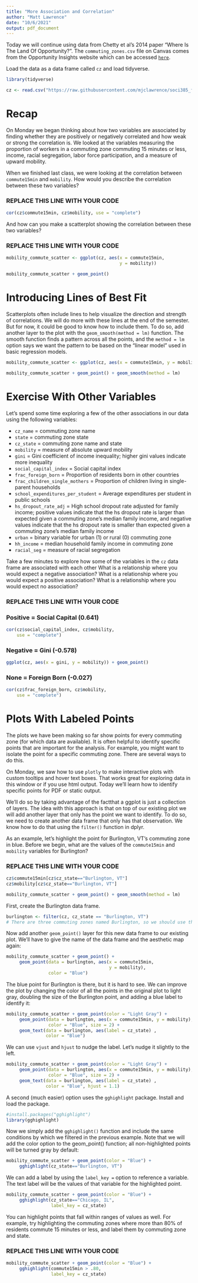 ```yaml
---
title: "More Association and Correlation"
author: "Matt Lawrence"
date: "10/6/2021"
output: pdf_document
---
```


Today we will continue using data from Chetty et al's 2014 paper "Where Is The Land Of Opportunity?". The `commuting_zones.csv` file on Canvas comes from the Opportunity Insights website which can be accessed [`here`](http://www.opportunityinsights.org).

Load the data as a data frame called `cz` and load tidyverse.

```r
library(tidyverse)

cz <- read.csv("https://raw.githubusercontent.com/mjclawrence/soci385_f21/main/data/commuting_zones.csv")
```

# Recap

On Monday we began thinking about how two variables are associated by finding whether they are positively or negatively correlated and how weak or strong the correlation is. We looked at the variables measuring the proportion of workers in a commuting zone commuting 15 minutes or less, income, racial segregation, labor force participation, and a measure of upward mobility.

When we finished last class, we were looking at the correlation between `commute15min` and `mobility`. How would you describe the correlation between these two variables?

### REPLACE THIS LINE WITH YOUR CODE

```r
cor(cz$commute15min, cz$mobility, use = "complete")
```

And how can you make a scatterplot showing the correlation between these two variables?

### REPLACE THIS LINE WITH YOUR CODE

```r
mobility_commute_scatter <- ggplot(cz, aes(x = commute15min,
                                           y = mobility))

mobility_commute_scatter + geom_point()
```

# Introducing Lines of Best Fit

Scatterplots often include lines to help visualize the direction and strength of correlations. We will do more with these lines at the end of the semester. But for now, it could be good to know how to include them. To do so, add another layer to the plot with the `geom_smooth(method = lm)` function. The smooth function finds a pattern across all the points, and the `method = lm` option says we want the pattern to be based on the "linear model" used in basic regression models.

```r
mobility_commute_scatter <- ggplot(cz, aes(x = commute15min, y = mobility))

mobility_commute_scatter + geom_point() + geom_smooth(method = lm)
```


# Exercise With Other Variables

Let's spend some time exploring a few of the other associations in our data using the following variables: 

- `cz_name` = commuting zone name
- `state` = commuting zone state
- `cz_state` = commuting zone name and state
- `mobility` = measure of absolute upward mobility
- `gini` = Gini coefficient of income inequality; higher gini values indicate more inequality
- `social_capital_index` = Social capital index
- `frac_foreign_born` = Proportion of residents born in other countries
- `frac_children_single_mothers` = Proportion of children living in single-parent households
- `school_expenditures_per_student` = Average expenditures per student in public schools
- `hs_dropout_rate_adj` = High school dropout rate adjusted for family income; positive values indicate that the hs dropout rate is larger than expected given a commuting zone's median family income, and negative values indicate that the hs dropout rate is smaller than expected given a commuting zone's median family income
- `urban` = binary variable for urban (1) or rural (0) commuting zone
- `hh_income` = median household family income in commuting zone
- `racial_seg` = measure of racial segregation


Take a few minutes to explore how some of the variables in the `cz` data frame are associated with each other What is a relationship where you would expect a negative association? What is a relationship where you would expect a positive association? What is a relationship where you would expect no association?


### REPLACE THIS LINE WITH YOUR CODE

### Positive = Social Capital (0.641)
```r
cor(cz$social_capital_index, cz$mobility, 
    use = "complete")
```

### Negative = Gini (-0.578)
```r
ggplot(cz, aes(x = gini, y = mobility)) + geom_point() 
```

### None = Foreign Born (-0.027)
```r
cor(cz$frac_foreign_born, cz$mobility, 
    use = "complete")
```



# Plots With Labeled Points

The plots we have been making so far show points for every commuting zone (for which data are available). It is often helpful to identify specific points that are important for the analysis. For example, you might want to isolate the point for a specific commuting zone. There are several ways to do this.

On Monday, we saw how to use `plotly` to make interactive plots with custom tooltips and hover text boxes. That works great for exploring data in this window or if you use html output. Today we'll learn how to identify specific points for PDF or static output.

We'll do so by taking advantage of the factthat a ggplot is just a collection of layers. The idea with this approach is that on top of our existing plot we will add another layer that only has the point we want to identify. To do so, we need to create another data frame that only has that observation. We know how to do that using the `filter()` function in dplyr.

As an example, let's highlight the point for Burlington, VT's commuting zone in blue. Before we begin, what are the values of the `commute15min` and `mobility` variables for Burlington?

### REPLACE THIS LINE WITH YOUR CODE

```r
cz$commute15min[cz$cz_state=="Burlington, VT"]
cz$mobility[cz$cz_state=="Burlington, VT"]
```

```r
mobility_commute_scatter + geom_point() + geom_smooth(method = lm)
```

First, create the Burlington data frame.

```r
burlington <- filter(cz, cz_state == "Burlington, VT")
# There are three commuting zones named Burlington, so we should use the variable that adds the state.
```

Now add another `geom_point()` layer for this new data frame to our existing plot. We'll have to give the name of the data frame and the aesthetic map again:

```r
mobility_commute_scatter + geom_point() +
     geom_point(data = burlington, aes(x = commute15min, 
                                       y = mobility), 
                color = "Blue")
```

The blue point for Burlington is there, but it is hard to see. We can improve the plot by changing the color of all the points in the original plot to light gray, doubling the size of the Burlington point, and adding a blue label to identify it:

```r
mobility_commute_scatter + geom_point(color = "Light Gray") +
     geom_point(data = burlington, aes(x = commute15min, y = mobility),
                color = "Blue", size = 2) + 
     geom_text(data = burlington, aes(label = cz_state) , 
               color = "Blue")
```

We can use `vjust` and `hjust` to nudge the label. Let's nudge it slightly to the left.

```r
mobility_commute_scatter + geom_point(color = "Light Gray") +
     geom_point(data = burlington, aes(x = commute15min, y = mobility),
                color = "Blue", size = 2) + 
     geom_text(data = burlington, aes(label = cz_state) , 
               color = "Blue", hjust = 1.1)
```


A second (much easier) option uses the `gghighlight` package. Install and load the package.

```r
#install.packages("gghighlight")
library(gghighlight)
```

Now we simply add the `gghighlight()` function and include the same conditions by which we filtered in the previous example. Note that we will add the color option to the geom_point() function; all non-highlighted points will be turned gray by default:

```r
mobility_commute_scatter + geom_point(color = "Blue") +
     gghighlight(cz_state=="Burlington, VT")
```

We can add a label by using the `label_key = ` option to reference a variable. The text label will be the values of that variable for the highlighted point. 

```r
mobility_commute_scatter + geom_point(color = "Blue") +
     gghighlight(cz_state=="Chicago, IL",
                 label_key = cz_state)
```

You can highlight points that fall within ranges of values as well. For example, try highlighting the commuting zones where more than 80% of residents commute 15 minutes or less, and label them by commuting zone and state.

### REPLACE THIS LINE WITH YOUR CODE
```r
mobility_commute_scatter + geom_point(color = "Blue") +
     gghighlight(commute15min > .80,
                 label_key = cz_state)
```

